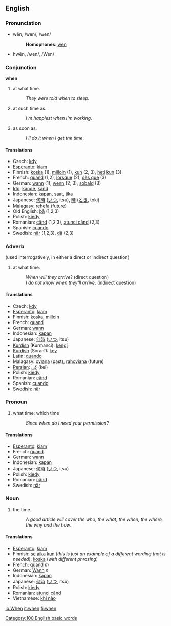 ==English==
===Pronunciation===
*wĕn, /wen/, /wen/
*:'''Homophones''': [[wen]]
*hwĕn, /ʍen/, /Wen/

===Conjunction===
'''when'''
#at what time.
#:''They were told when to sleep''.
#at such time as.
#:''I'm happiest when I'm working''.
#as soon as.
#:''I'll do it when I get the time''.

==== Translations ====
*Czech: [[kdy]]
*[[Esperanto]]: [[kiam]]
*Finnish: [[koska]] (1), [[milloin]] (1), [[kun]] (2, 3), [[heti]] [[kun]] (3)
*French: [[quand]] (1,2), [[lorsque]] (2), [[dès que]] (3)
*German: [[wann]] (1), [[wenn]] (2, 3), [[sobald]] (3)
*[[Ido]]: [[kande]], [[kand]]
*Indonesian: [[kapan]], [[saat]], [[jika]]
*Japanese: [[何時]] ([[いつ]], itsu), [[時]] ([[とき]], toki)
*Malagasy: [[rehefa]] (future)
*Old English: [[þa|þā]] (1,2,3)
*Polish: [[kiedy]]
*Romanian: [[când]] (1,2,3), [[atunci când]] (2,3)
*Spanish: [[cuando]]
*Swedish: [[när]] (1,2,3), [[då]] (2,3)

===Adverb===
(used interrogatively, in either a direct or indirect question)
#at what time.
#:''When will they arrive''? (direct question)
#:''I do not know when they'll arrive''. (indirect question)

==== Translations ====
*Czech: [[kdy]]
*[[Esperanto]]: [[kiam]]
*Finnish: [[koska]], [[milloin]]
*French: [[quand]]
*German: [[wann]]
*Indonesian: [[kapan]]
*Japanese: [[何時]] ([[いつ]], itsu)
*[[Kurdish]] (Kurmancî): [[kengî]]
*[[Kurdish]] (Soranî): [[key]]
*Latin: [[quando]]
*Malagasy: [[ovìana]] (past), [[:mg:rahoviana|rahoviana]] (future)
*[[Persian]]: [[كَی]] (kei)
*Polish: [[kiedy]]
*Romanian: [[când]]
*Spanish: [[cuando]]
*Swedish: [[när]]

===Pronoun===
#what time; which time
#:''Since when do I need your permission?''

==== Translations ====
*[[Esperanto]]: [[kiam]]
*French: [[quand]]
*German: [[wann]]
*Indonesian: [[kapan]]
*Japanese: [[何時]] ([[いつ]], itsu)
*Polish: [[kiedy]]
*Romanian: [[când]] 
*Swedish: [[när]]

===Noun===
#the time.
#:''A good article will cover the who, the what, the when, the where, the why and the how''.

==== Translations ====
*[[Esperanto]]: [[kiam]]
*Finnish: [[se#Finnish|se]] [[aika]] [[kun]] (''this is just an example of a different wording that is needed''), [[koska]] (''with different phrasing'')
*French: [[quand]] ''m''
*German: [[Wann]] ''n''
*Indonesian: [[kapan]]
*Japanese: [[何時]] ([[いつ]], itsu)
*Polish: [[kiedy]]
*Romanian: [[atunci când]]
*Vietnamese: [[khi nào]]
[[Category:100 English basic words]]

[[io:When]]
[[it:when]]
[[fi:when]]